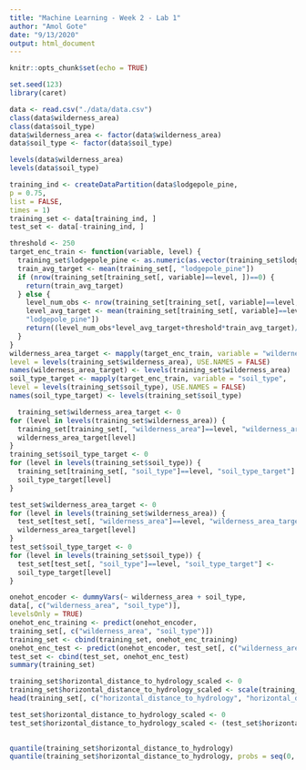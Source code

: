 ```yaml
---
title: "Machine Learning - Week 2 - Lab 1"
author: "Amol Gote"
date: "9/13/2020"
output: html_document
---
```


```r
knitr::opts_chunk$set(echo = TRUE)
```

```r
set.seed(123)
library(caret)
```

```r
data <- read.csv("./data/data.csv")
class(data$wilderness_area)
class(data$soil_type)
data$wilderness_area <- factor(data$wilderness_area)
data$soil_type <- factor(data$soil_type)
```
```r
levels(data$wilderness_area)
levels(data$soil_type)
```

```r
training_ind <- createDataPartition(data$lodgepole_pine,
p = 0.75,
list = FALSE,
times = 1)
training_set <- data[training_ind, ]
test_set <- data[-training_ind, ]
```

```r
threshold <- 250
target_enc_train <- function(variable, level) {
  training_set$lodgepole_pine <- as.numeric(as.vector(training_set$lodgepole_pine))
  train_avg_target <- mean(training_set[, "lodgepole_pine"])
  if (nrow(training_set[training_set[, variable]==level, ])==0) {
    return(train_avg_target)
  } else {
    level_num_obs <- nrow(training_set[training_set[, variable]==level, ])
    level_avg_target <- mean(training_set[training_set[, variable]==level,
    "lodgepole_pine"])
    return((level_num_obs*level_avg_target+threshold*train_avg_target)/(level_num_obs+threshold))
  }
}
wilderness_area_target <- mapply(target_enc_train, variable = "wilderness_area",
level = levels(training_set$wilderness_area), USE.NAMES = FALSE)
names(wilderness_area_target) <- levels(training_set$wilderness_area)
soil_type_target <- mapply(target_enc_train, variable = "soil_type",
level = levels(training_set$soil_type), USE.NAMES = FALSE)
names(soil_type_target) <- levels(training_set$soil_type)
```

```r
  training_set$wilderness_area_target <- 0
for (level in levels(training_set$wilderness_area)) {
  training_set[training_set[, "wilderness_area"]==level, "wilderness_area_target"] <-
  wilderness_area_target[level]
}
training_set$soil_type_target <- 0
for (level in levels(training_set$soil_type)) {
  training_set[training_set[, "soil_type"]==level, "soil_type_target"] <-
  soil_type_target[level]
}
```

```r
test_set$wilderness_area_target <- 0
for (level in levels(training_set$wilderness_area)) {
  test_set[test_set[, "wilderness_area"]==level, "wilderness_area_target"] <-
  wilderness_area_target[level]
}
test_set$soil_type_target <- 0
for (level in levels(training_set$soil_type)) {
  test_set[test_set[, "soil_type"]==level, "soil_type_target"] <-
  soil_type_target[level]
}
```

```r
onehot_encoder <- dummyVars(~ wilderness_area + soil_type,
data[, c("wilderness_area", "soil_type")],
levelsOnly = TRUE)
onehot_enc_training <- predict(onehot_encoder,
training_set[, c("wilderness_area", "soil_type")])
training_set <- cbind(training_set, onehot_enc_training)
onehot_enc_test <- predict(onehot_encoder, test_set[, c("wilderness_area", "soil_type")])
test_set <- cbind(test_set, onehot_enc_test)
summary(training_set)
```

```r
training_set$horizontal_distance_to_hydrology_scaled <- 0
training_set$horizontal_distance_to_hydrology_scaled <- scale(training_set$horizontal_distance_to_hydrology)
head(training_set[, c("horizontal_distance_to_hydrology", "horizontal_distance_to_hydrology_scaled")])
```

```r
test_set$horizontal_distance_to_hydrology_scaled <- 0
test_set$horizontal_distance_to_hydrology_scaled <- (test_set$horizontal_distance_to_hydrology - mean(training_set$horizontal_distance_to_hydrology))/
                                                                                                                      sd(training_set$horizontal_distance_to_hydrology)

quantile(training_set$horizontal_distance_to_hydrology)
quantile(training_set$horizontal_distance_to_hydrology, probs = seq(0, 1, 0.1))
```